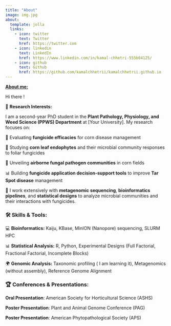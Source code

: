 ```yaml
---
title: "About"
image: img.jpg
about:
  template: jolla
  links:
    - icon: twitter
      text: Twitter
      href: https://twitter.com
    - icon: linkedin
      text: LinkedIn
      href: https://www.linkedin.com/in/kamal-chhetri-555b04125/
    - icon: github
      text: Github
      href: https://github.com/kamalchhetrii/kamalchhetrii.github.io
---
```


[**About me:**]{.underline}

Hi there !

🌱 **Research Interests:**\

I am a second-year PhD student in the **Plant Pathology, Physiology, and Weed Science (PPWS) Department** at \[Your University\]. My research focuses on:\

🔬 Evaluating **fungicide efficacies** for corn disease management\

🦠 Studying **corn leaf endophytes** and their microbial community responses to foliar fungicides\

🌾 Unveiling **airborne fungal pathogen communities** in corn fields\

📊 Building **fungicide application decision-support tools** to improve **Tar Spot disease** management

🧬 I work extensively with **metagenomic sequencing**, **bioinformatics pipelines**, and **statistical designs** to analyze microbial communities and their interactions with fungicides.

### 🛠 Skills & Tools:

💻 **Bioinformatics:** Kaiju, KBase, MinION (Nanopore) sequencing, SLURM HPC\

📊 **Statistical Analysis:** R, Python, Experimental Designs (Full Factorial, Fractional Factorial, Incomplete Blocks)\

🌍 **Genomic Analysis:** Taxonomic profiling ( I am learning it), Metagenomics (without assembly), Reference Genome Alignment

### 🏆 Conferences & Presentations:

**Oral Presentation**: American Society for Horticultural Science (ASHS)

**Poster Presentation**: Plant and Animal Genome Conference (PAG)

**Poster Presentation**: American Phytopathological Society (APS)
